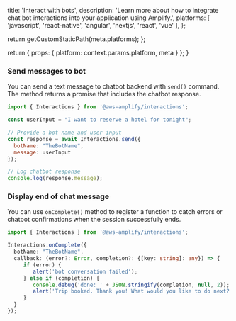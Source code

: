 
  title: 'Interact with bots',
  description: 'Learn more about how to integrate chat bot interactions into your application using Amplify.',
  platforms: [
    'javascript',
    'react-native',
    'angular',
    'nextjs',
    'react',
    'vue'
  ],
};

  return getCustomStaticPath(meta.platforms);
};

  return {
    props: {
      platform: context.params.platform,
      meta
    }
  };
}


### Send messages to bot
You can send a text message to chatbot backend with `send()` command. The method returns a promise that includes the chatbot response.

```javascript title="src/App.tsx"
import { Interactions } from '@aws-amplify/interactions';

const userInput = "I want to reserve a hotel for tonight";

// Provide a bot name and user input
const response = await Interactions.send({
  botName: "TheBotName",
  message: userInput
});

// Log chatbot response
console.log(response.message);
```

### Display end of chat message

You can use `onComplete()` method to register a function to catch errors or chatbot confirmations when the session successfully ends.

```ts title="src/main.ts"
import { Interactions } from '@aws-amplify/interactions';

Interactions.onComplete({
  botName: "TheBotName",
  callback: (error?: Error, completion?: {[key: string]: any}) => {
     if (error) {
        alert('bot conversation failed');
     } else if (completion) {
        console.debug('done: ' + JSON.stringify(completion, null, 2));
        alert('Trip booked. Thank you! What would you like to do next?');
     }
  }
});
```
